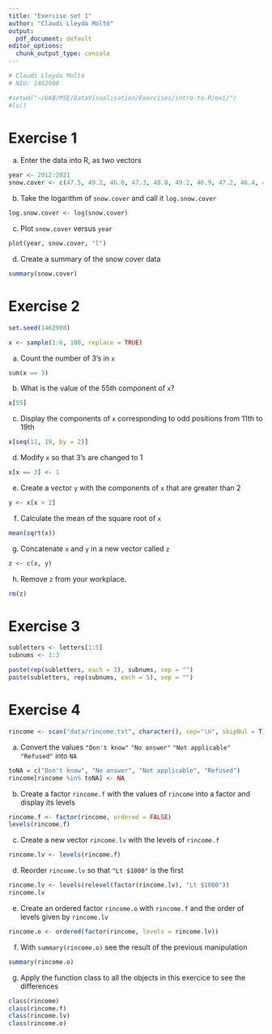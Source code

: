 ```yaml
---
title: "Exercise set 1"
author: "Claudi Lleyda Moltó"
output:
  pdf_document: default
editor_options:
  chunk_output_type: console
---
```

```r
# Claudi Lleyda Moltó
# NIU: 1462908
```

```r
#setwd("~/UAB/MSE/DataVisualisation/Exercises/intro-to-R/ex1/")
#ls()
```

Exercise 1
==========

(a) Enter the data into R, as two vectors

```r
year <- 2012:2021
snow.cover <- c(47.5, 49.2, 46.0, 47.3, 48.8, 49.2, 46.9, 47.2, 46.4, 46.8)
```

(b) Take the logarithm of `snow.cover` and call it `log.snow.cover`

```r
log.snow.cover <- log(snow.cover)
```

(c) Plot `snow.cover` versus `year`

```r
plot(year, snow.cover, "l")
```

(d) Create a summary of the snow cover data

```r
summary(snow.cover)
```

Exercise 2
==========

```r
set.seed(1462908)

x <- sample(1:6, 100, replace = TRUE)
```

(a) Count the number of 3’s in `x`

```r
sum(x == 3)
```

(b) What is the value of the 55th component of `x`?

```r
x[55]
```

(c) Display the components of `x` corresponding to odd positions from 11th to 19th

```r
x[seq(11, 19, by = 2)]
```

(d) Modify `x` so that 3’s are changed to 1

```r
x[x == 3] <- 1
```

(e) Create a vector `y` with the components of `x` that are greater than 2

```r
y <- x[x > 2]
````

(f) Calculate the mean of the square root of `x`

```r
mean(sqrt(x))
```

(g) Concatenate `x` and `y` in a new vector called `z`

```r
z <- c(x, y)
```

(h) Remove `z` from your workplace.

```r
rm(z)
```

Exercise 3
==========

```r
subletters <- letters[1:5]
subnums <- 1:3

paste(rep(subletters, each = 3), subnums, sep = "")
paste(subletters, rep(subnums, each = 5), sep = "")
```

Exercise 4
==========

```r
rincome <- scan("data/rincome.txt", character(), sep="\n", skipNul = T)
```

(a) Convert the values `"Don't know"` `"No answer"` `"Not applicable"` `"Refused"` into `NA`

```r
toNA = c("Don't know", "No answer", "Not applicable", "Refused")
rincome[rincome %in% toNA] <- NA
```

(b) Create a factor `rincome.f` with the values of `rincome` into a factor and display its levels

```r
rincome.f <- factor(rincome, ordered = FALSE)
levels(rincome.f)
```

(c) Create a new vector `rincome.lv` with the levels of `rincome.f`

```r
rincome.lv <- levels(rincome.f)
```

(d) Reorder `rincome.lv` so that `"Lt $1000"` is the first

```r
rincome.lv <- levels(relevel(factor(rincome.lv), "Lt $1000"))
rincome.lv
```

(e) Create an ordered factor `rincome.o` with `rincome.f` and the order of levels given by `rincome.lv`

```r
rincome.o <- ordered(factor(rincome, levels = rincome.lv))
```

(f) With `summary(rincome.o)` see the result of the previous manipulation

```r
summary(rincome.o)
```

(g) Apply the function class to all the objects in this exercice to see the differences

```r
class(rincome)
class(rincome.f)
class(rincome.lv)
class(rincome.o)
```
